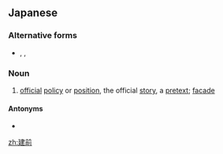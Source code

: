 ==Japanese==
{{ja-kanjitab|た|まえ|o1=て|yomi=kun}}

===Alternative forms===
* {{l|ja|建て前}}, {{l|ja|立前}}, {{l|ja|立て前}}

===Noun===
{{ja-noun|たてまえ}}

# [[official]] [[policy]] or [[position]], the official [[story]], a [[pretext]]; [[facade]]

====Antonyms====
* {{ja-r|本音|ほんね}}

[[zh:建前]]